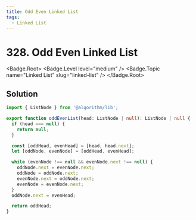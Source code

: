 ```yaml
---
title: Odd Even Linked List
tags:
  - Linked List
---
```


# 328. Odd Even Linked List

<Badge.Root>
  <Badge.Level level="medium" />
  <Badge.Topic name="Linked List" slug="linked-list" />
</Badge.Root>

## Solution

```typescript filename="solution.ts" copy
import { ListNode } from '@algorithm/lib';

export function oddEvenList(head: ListNode | null): ListNode | null {
  if (head === null) {
    return null;
  }

  const [oddHead, evenHead] = [head, head.next];
  let [oddNode, evenNode] = [oddHead, evenHead];

  while (evenNode !== null && evenNode.next !== null) {
    oddNode.next = evenNode.next;
    oddNode = oddNode.next;
    evenNode.next = oddNode.next;
    evenNode = evenNode.next;
  }
  oddNode.next = evenHead;

  return oddHead;
}
```

<ProblemLink
  codingSite="leetcode"
  href="https://leetcode.com/problems/odd-even-linked-list/"
  title="Odd Even Linked List"
/>
